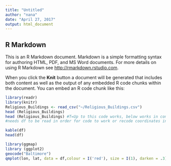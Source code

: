 ```yaml
---
title: "Untitled"
author: "nana"
date: "April 27, 2017"
output: html_document
---
```


## R Markdown

This is an R Markdown document. Markdown is a simple formatting syntax for authoring HTML, PDF, and MS Word documents. For more details on using R Markdown see <http://rmarkdown.rstudio.com>.

When you click the **Knit** button a document will be generated that includes both content as well as the output of any embedded R code chunks within the document. You can embed an R code chunk like this:

```r
library(readr)
library(knitr)
Religious_Buildings <- read_csv("~/Religious_Buildings.csv")
head (Religious_Buildings)
head (Religious_Buildings) #T=Up to this code works, below works in console, 
#needs df to be read in order for code to work or recode coordinates into DF
```

```r
kable(df)
head(df)
```
```r
library(ggmap)
library (ggplot2)
geocode("Baltimore")
qmplot(lon, lat, data = df,colour = I('red'), size = I(1), darken = .3)
```
